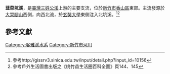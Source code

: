 {{河流|韮菜坑溪||||||[[大哭腳山|大哭腳山]]西側|[[北坑溪|北坑溪]]|[[新竹市|新竹市]]|}}

'''韮菜坑溪'''，是[[臺灣|臺灣]][[三姓公溪|三姓公溪]]上游的主要支流，位於[[新竹市|新竹市]][[香山區|香山區]]東部。主流發源於[[大哭腳山|大哭腳山]]西側，向西北流，於[[玄奘大學|玄奘大學]]東側注入北坑溪。<ref>參考http://gissrv3.sinica.edu.tw/input/detail.php?input_id=10156{{Dead link}}</ref><ref>參考戶外生活圖書出版之《桃竹苗生活圈百科全圖》頁144、145</ref>

==參考文獻==
{{reflist}}

[[Category:客雅溪水系|Category:客雅溪水系]]
[[Category:新竹市河川|Category:新竹市河川]]

{{Taiwan-river-stub}}